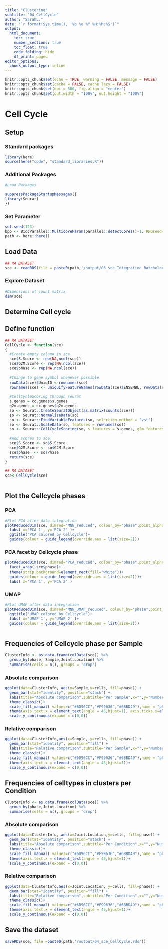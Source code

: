 ```yaml
---
title: "Clustering"
subtitle: "04_CellCycle"
author: "SarahL."
date: "`r format(Sys.time(), '%b %e %Y %H:%M:%S')`"
output: 
  html_document:
    toc: true
    number_sections: true   
    toc_float: true
    code_folding: hide
    df_print: paged
editor_options:
  chunk_output_type: inline
---
```


```r
knitr::opts_chunk$set(echo = TRUE, warning = FALSE, message = FALSE)
knitr::opts_chunk$set(cache = FALSE, cache.lazy = FALSE)
knitr::opts_chunk$set(dpi = 300, fig.align = "center")
knitr::opts_chunk$set(out.width = "100%", out.height = "100%")
```


# Cell Cycle

## Setup

### Standard packages

```r
library(here)
source(here("code", "standard_libraries.R"))
```

### Additional Packages

```r
#Load Packages

suppressPackageStartupMessages({
library(Seurat)
})

```


### Set Parameter

```r
set.seed(123)
bpp <- BiocParallel::MulticoreParam(parallel::detectCores()-1, RNGseed=123)
path <- here::here()
```


## Load Data

```r
## RA DATASET
sce <- readRDS(file = paste0(path,'/output/03_sce_Integration_Batchelor.rds'))
```

### Explore Dataset

```r
#Dimensions of count matrix
dim(sce)
```


## Determine Cell cycle

## Define function

```r
## RA DATASET
CellCycle <- function(sce)
{
  #Create empty column in sce
  sce$S.Score <- rep(NA,ncol(sce))
  sce$G2M.Score <- rep(NA,ncol(sce))
  sce$phase <- rep(NA,ncol(sce))
  
  #Change to gene symbol whenever possible
  rowData(sce)$UniqID <-rownames(sce)
  rownames(sce) <- uniquifyFeatureNames(rowData(sce)$ENSEMBL, rowData(sce)$Symbol)
  
  #CellCycleScoring through seurat
  s.genes = cc.genes$s.genes
  g2m.genes = cc.genes$g2m.genes
  so <- Seurat::CreateSeuratObject(as.matrix(counts(sce)))
  so <- Seurat::NormalizeData(so)
  so <- Seurat::FindVariableFeatures(so, selection.method = "vst")
  so <- Seurat::ScaleData(so, features = rownames(so))
  so <- Seurat::CellCycleScoring(so, s.features = s.genes, g2m.features = g2m.genes, set.ident = TRUE)
  
  #Add scores to sce
  sce$S.Score <- so$S.Score
  sce$G2M.Score <- so$G2M.Score
  sce$phase  <- so$Phase
  return(sce)
}
```



```r
## RA DATASET
sce<-CellCycle(sce)
  
```

## Plot the Cellcycle phases

### PCA

```r
#Plot PCA after data integration
plotReducedDim(sce, dimred="MNN_reduced", colour_by="phase",point_alpha=0.8,point_size=0.1) +
  labs( x='PCA 1', y='PCA 2' )+ 
  ggtitle("PCA colored by Cellcycle")+ 
  guides(colour = guide_legend(override.aes = list(size=2)))

```
### PCA facet by Cellcycle phase

```r
plotReducedDim(sce, dimred="PCA_reduced", colour_by="phase",point_alpha=0.8,point_size=0.1) + 
  facet_wrap(~sce$phase)+ 
  theme(strip.background=element_rect(fill="white"))+
  guides(colour = guide_legend(override.aes = list(size=2)))+
  labs( x='PCA 1', y='PCA 2' )
```



### UMAP

```r
#Plot UMAP after data integration
plotReducedDim(sce, dimred="MNN_UMAP_reduced", colour_by="phase",point_alpha=0.7,point_size=0.1) + 
  ggtitle("UMAP colored by Cellcycle")+
  labs( x='UMAP 1', y='UMAP 2' )+ 
  guides(colour = guide_legend(override.aes = list(size=2)))
  
```

## Frequencies of Cellcycle phase per Sample {.tabset}

```r
ClusterInfo <- as.data.frame(colData(sce)) %>% 
  group_by(phase, Sample,Joint.Location) %>%
  summarise(cells = n(),.groups = 'drop') 
```

### Absolute comparison

```r

ggplot(data=ClusterInfo, aes(x=Sample,y=cells, fill=phase)) +
  geom_bar(stat="identity", position="stack") +
  labs(title="Absolute comparison",subtitle="Per Sample",x="",y="Number of cells")+
  theme_classic()+
  scale_fill_manual( values=c("#6D96CC","#F99636","#68BD49"),name = "phase" )+
  theme(axis.text.x = element_text(angle = 45,hjust=1), axis.ticks.x=element_blank())+
  scale_y_continuous(expand = c(0,0))

```


### Relative comparison

```r

ggplot(data=ClusterInfo,aes(x=Sample, y=cells, fill=phase)) +
  geom_bar(stat="identity", position="fill") +
  labs(title="Relative comparison",subtitle="Per Sample",x="",y="Number of cells")+
  theme_classic()+
  scale_fill_manual( values=c("#6D96CC","#F99636","#68BD49"),name = "phase" )+
  theme(axis.text.x = element_text(angle = 45,hjust=1))+
  scale_y_continuous(expand = c(0,0))

```



## Frequencies of celltypes in clusters per Condition {.tabset}

```r
ClusterInfo <- as.data.frame(colData(sce)) %>% 
  group_by(phase,Joint.Location) %>%
  summarise(cells = n(),.groups = 'drop') 
```

### Absolute comparison

```r

ggplot(data=ClusterInfo, aes(x=Joint.Location,y=cells, fill=phase)) +
  geom_bar(stat="identity", position="stack") +
  labs(title="Absolute comparison",subtitle="Per Condition",x="",y="Number of cells")+
  theme_classic()+
  scale_fill_manual( values=c("#6D96CC","#F99636","#68BD49"),name = "phase" )+
  theme(axis.text.x = element_text(angle = 45,hjust=1))+
  scale_y_continuous(expand = c(0,0))

```

### Relative comparison

```r

ggplot(data=ClusterInfo,aes(x=Joint.Location, y=cells, fill=phase)) +
  geom_bar(stat="identity", position="fill") +
  labs(title="Relative comparison",subtitle="Per Condition",x="",y="Number of cells")+
  theme_classic()+
  scale_fill_manual( values=c("#6D96CC","#F99636","#68BD49"),name = "phase" )+
  theme(axis.text.x = element_text(angle = 45,hjust=1))+
  scale_y_continuous(expand = c(0,0))

```


## Save the dataset

```r
saveRDS(sce, file =paste0(path,'/output/04_sce_CellCycle.rds'))
```

